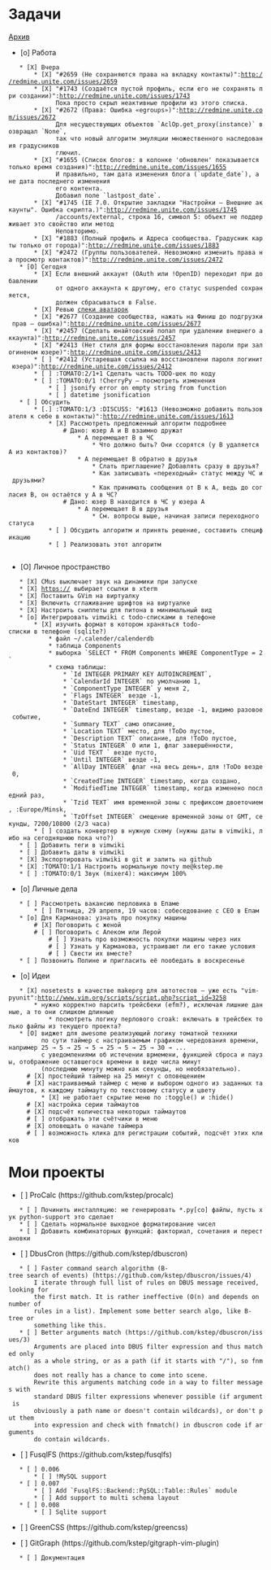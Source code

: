 = Задачи =

[[Архив]]

* [o] Работа
    * [X] Вчера
        * [X] "#2659 (Не сохраняются права на вкладку контакты)":http://redmine.unite.com/issues/2659
        * [X] "#1743 (Создаётся пустой профиль, если его не сохранять при создании)":http://redmine.unite.com/issues/1743
              Пока просто скрыл неактивные профили из этого списка.
        * [X] "#2672 (Права: Ошибка «egroups»)":http://redmine.unite.com/issues/2672
              Для несуществующих объектов `AclOp.get_proxy(instance)` возвращал `None`,
              так что новый алгоритм эмуляции множественного наследования градусников
              глючил.
        * [X] "#1655 (Список блогов: в колонке 'обновлен' показывается только время создания)":http://redmine.unite.com/issues/1655
              И правильно, там дата изменения блога (`update_date`), а не дата последнего изменения
              его контента.
              Добавил поле `lastpost_date`.
        * [X] "#1745 (IE 7.0. Открытие закладки "Настройки — Внешние аккаунты". Ошибка скрипта.)":http://redmine.unite.com/issues/1745
              /accounts/external, строка 16, символ 5: объект не поддерживает это свойство или метод
              Неповторимо.
        * [X] "#1883 (Полный профиль и Адреса сообщества. Градусник карты только от города)":http://redmine.unite.com/issues/1883
        * [X] "#2472 (Группы пользователей. Невозможно изменить права на просмотр контактов)":http://redmine.unite.com/issues/2472
    * [O] Сегодня
        * [X] Если внешний аккаунт (OAuth или !OpenID) переходит при добавлении
              от одного аккаунта к другому, его статус suspended сохраняется,
              должен сбрасываться в False.
        * [X] Ревью [[UniteАватарки|спеки аватарок]]
        * [X] "#2677 (Создание сообщества, нажать на Финиш до подгрузки прав — ошибка)":http://redmine.unite.com/issues/2677
        * [X] "#2457 (Сделать юнайтовский попап при удалении внешнего аккаунта)":http://redmine.unite.com/issues/2457
        * [X] "#2413 (Нет стиля для формы восстановления пароли при залогиненом юзере)":http://redmine.unite.com/issues/2413
        * [ ] "#2412 (Устаревшая ссылка на восстановлени пароля логинит юзера)":http://redmine.unite.com/issues/2412
        * [ ] :TOMATO:2/1+1 Сделать часть TODO-шек по коду
        * [ ] :TOMATO:0/1 !CherryPy — посмотреть изменения
            * [ ] jsonify error on empty string from function
            * [ ] datetime jsonification
    * [ ] Обсудить
        * [.] :TOMATO:1/3 :DISCUSS: "#1613 (Невозможно добавить пользователя к себе в контакты)":http://redmine.unite.com/issues/1613
            * [X] Рассмотреть предложенный алгоритм подробнее
                # Дано: юзер A и B взаимно дружат
                    * A перемещает B в ЧС
                        * Что должно быть? Они ссорятся (у B удаляется A из контактов)?
                    * A перемещает B обратно в друзья
                        * Слать приглашение? Добавлять сразу в друзья?
                        * Как записывать «переходный» статус между ЧС и друзьями?
                        * Как принимать сообщения от B к A, ведь до согласия B, он остаётся у A в ЧС?
                # Дано: юзер B находится в ЧС у юзера A
                    * A перемещает B в друзья
                        * См. вопросы выше, начиная записи переходного статуса
            * [ ] Обсудить алгоритм и принять решение, составить спецификацию
            * [ ] Реализовать этот алгоритм
    
* [O] Личное пространство
    * [X] CMus выключает звук на динамики при запуске
    * [X] https:// выбирает ссылки в xterm
    * [X] Поставить GVim на виртуалку
    * [X] Включить сглаживание шрифтов на виртуалке
    * [X] Настроить сниппеты для питона в минимальный вид
    * [o] Интегрировать vimwiki с todo-списками в телефоне
        * [X] изучить формат в котором храняться todo-списки в телефоне (sqlite?)
            * файл ~/.calender/calenderdb
            * таблица Components
            * выборка `SELECT * FROM Components WHERE ComponentType = 2`
            * схема таблицы:
                * `Id INTEGER PRIMARY KEY AUTOINCREMENT`,
                * `CalendarId INTEGER` по умолчанию 1,
                * `ComponentType INTEGER` у меня 2,
                * `Flags INTEGER` везде -1,
                * `DateStart INTEGER` timestamp,
                * `DateEnd INTEGER` timestamp, везде -1, видимо разовое событие,
                * `Summary TEXT` само описание,
                * `Location TEXT` место, для !ToDo пустое,
                * `Description TEXT` описание, для !ToDo пустое,
                * `Status INTEGER` 0 или 1, флаг завершённости,
                * `Uid TEXT ` везде пусто,
                * `Until INTEGER` везде -1,
                * `AllDay INTEGER` флаг «на весь день», для !ToDo везде 0,
                * `CreatedTime INTEGER` timestamp, когда создано,
                * `ModifiedTime INTEGER` timestamp, когда изменено последний раз,
                * `Tzid TEXT` имя временной зоны с префиксом двоеточием, :Europe/Minsk,
                * `TzOffset INTEGER` смещение временной зоны от GMT, секунды, 7200/10800 (2/3 часа)
        * [ ] создать конвертер в нужную схему (нужны даты в vimwiki, либо на сегодняшнюю пока что?)
    * [ ] Добавить теги в vimwiki
    * [ ] Добавить даты в vimwiki
    * [X] Экспортировать vimwiki в git и залить на github
    * [X] :TOMATO:1/1 Настроить нормальную почту me@kstep.me
    * [ ] :TOMATO:0/1 Звук (mixer4): максимум 100%

* [o] Личные дела
    * [ ] Рассмотреть вакансию перловика в Епаме
        * [ ] Пятница, 29 апреля, 19 часов: собеседование с CEO в Епам
    * [o] Для Карманова: узнать про покупку машины
        # [X] Поговорить с женой
        # [ ] Поговорить с Алеком или Лерой
            # [ ] Узнать про возможность покупки машины через них
            # [ ] Узнать у Карманова, устраивают ли его такие условия
            # [ ] Свести их вместе?
    * [ ] Позвонить Полине и пригласить её пообедать в воскресенье

* [o] Идеи
    * [X] nosetests в качестве makeprg для автотестов — уже есть "vim-pyunit":http://www.vim.org/scripts/script.php?script_id=3258
        * нужно корректно парсить трейсбеки (efm?), исключая лишние данные, а то они слишком длинные
            * посмотреть логику перлового croak: включать в трейсбек только файлы из текущего проекта?
    * [O] виджет для awesome реализующий логику томатной техники
          по сути таймер с настраиваемым графиком чередования времени, например 25 → 5 → 25 → 5 → 25 → 5 → 25 → 30 → ...
          c уведомлениями об истечении врмемени, функцией сброса и паузы, отображение оставшегося времени в виде числа минут
          (последнюю минуту можно как секунды, но необязательно).
      # [X] простейший таймер на 25 минут с оповещением
      # [X] настраиваемый таймер с меню и выбором одного из заданных таймаутов, к каждому таймауту по текстовому статусу и цвету
          * [X] не работает скрытие меню по :toggle() и :hide()
      # [X] настройка серии таймаутов
      # [X] подсчёт количества некоторых таймаутов
      # [ ] отображать эти счётчики в меню
      # [X] оповещать о начале таймера
      # [ ] возможность клика для регистрации событий, подсчёт этих кликов

= Мои проекты =

* [ ] ProCalc (https://github.com/kstep/procalc)
    * [ ] Починить инсталляцию: не генерировать *.py[co] файлы, пусть хук python-support это сделает
    * [ ] Сделать нормальное выходное форматирование чисел
    * [ ] Добавить комбинаторных функций: факториал, сочетания и перестановки

* [ ] DbusCron (https://github.com/kstep/dbuscron)
    * [ ] Faster command search algorithm (B-tree search of events) (https://github.com/kstep/dbuscron/issues/4)
        I iterate through full list of rules on DBUS message received, looking for
        the first match. It is rather ineffective (O(n) and depends on number of
        rules in a list). Implement some better search algo, like B-tree or
        something like this.
    * [ ] Better arguments match (https://github.com/kstep/dbuscron/issues/3)
        Arguments are placed into DBUS filter expression and thus matched only
        as a whole string, or as a path (if it starts with "/"), so fnmatch()
        does not really has a chance to come into scene.
        Rewrite this arguments matching code in a way to filter messages with
        standard DBUS filter expressions whenever possible (if argument is
        obviously a path name or doesn't contain wildcards), or don't put them
        into expression and check with fnmatch() in dbuscron code if arguments
        do contain wildcards.

* [ ] FusqlFS (https://github.com/kstep/fusqlfs)
    * [ ] 0.006
        * [ ] !MySQL support
    * [ ] 0.007
        * [ ] Add `FusqlFS::Backend::PgSQL::Table::Rules` module
        * [ ] Add support to multi schema layout
    * [ ] 0.008
        * [ ] Sqlite support

* [ ] GreenCSS (https://github.com/kstep/greencss)

* [ ] GitGraph (https://github.com/kstep/gitgraph-vim-plugin)
    * [ ] Документация

